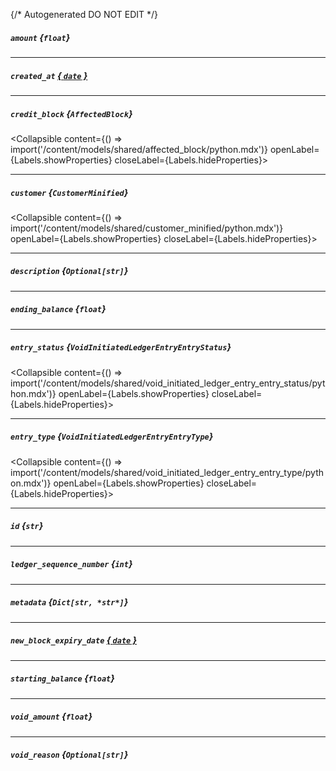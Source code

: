 {/* Autogenerated DO NOT EDIT  */}

##### `amount` *{`float`}*

---
##### `created_at` [*{ `date` }*](https://docs.python.org/3/library/datetime.html#date-objects)

---
##### `credit_block` *{`AffectedBlock`}*
<Collapsible content={() => import('/content/models/shared/affected_block/python.mdx')} openLabel={Labels.showProperties} closeLabel={Labels.hideProperties}>
</Collapsible>

---
##### `customer` *{`CustomerMinified`}*
<Collapsible content={() => import('/content/models/shared/customer_minified/python.mdx')} openLabel={Labels.showProperties} closeLabel={Labels.hideProperties}>
</Collapsible>

---
##### `description` *{`Optional[str]`}*

---
##### `ending_balance` *{`float`}*

---
##### `entry_status` *{`VoidInitiatedLedgerEntryEntryStatus`}*
<Collapsible content={() => import('/content/models/shared/void_initiated_ledger_entry_entry_status/python.mdx')} openLabel={Labels.showProperties} closeLabel={Labels.hideProperties}>
</Collapsible>

---
##### `entry_type` *{`VoidInitiatedLedgerEntryEntryType`}*
<Collapsible content={() => import('/content/models/shared/void_initiated_ledger_entry_entry_type/python.mdx')} openLabel={Labels.showProperties} closeLabel={Labels.hideProperties}>
</Collapsible>

---
##### `id` *{`str`}*

---
##### `ledger_sequence_number` *{`int`}*

---
##### `metadata` *{`Dict[str, *str*]`}*

---
##### `new_block_expiry_date` [*{ `date` }*](https://docs.python.org/3/library/datetime.html#date-objects)

---
##### `starting_balance` *{`float`}*

---
##### `void_amount` *{`float`}*

---
##### `void_reason` *{`Optional[str]`}*


